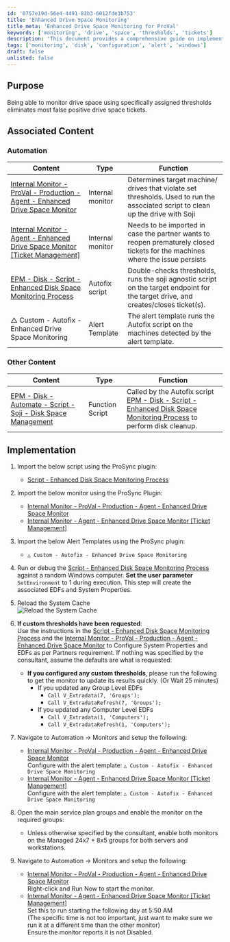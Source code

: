 ```yaml
---
id: '0757e19d-56e4-4491-83b3-6012fde3b753'
title: 'Enhanced Drive Space Monitoring'
title_meta: 'Enhanced Drive Space Monitoring for ProVal'
keywords: ['monitoring', 'drive', 'space', 'thresholds', 'tickets']
description: 'This document provides a comprehensive guide on implementing enhanced drive space monitoring using specific thresholds to reduce false positive drive space tickets in ProVal. It includes associated content, implementation steps, and configuration details for monitors and alert templates.'
tags: ['monitoring', 'disk', 'configuration', 'alert', 'windows']
draft: false
unlisted: false
---
```

## Purpose

Being able to monitor drive space using specifically assigned thresholds eliminates most false positive drive space tickets.

## Associated Content

### Automation

| Content                                                                                                                                          | Type            | Function                                                                                                                                                                    |
|--------------------------------------------------------------------------------------------------------------------------------------------------|-----------------|----------------------------------------------------------------------------------------------------------------------------------------------------------------------------|
| [Internal Monitor - ProVal - Production - Agent - Enhanced Drive Space Monitor](https://proval.itglue.com/DOC-5078775-12182106)              | Internal monitor | Determines target machine/ drives that violate set thresholds. Used to run the associated script to clean up the drive with Soji                                        |
| [Internal Monitor - Agent - Enhanced Drive Space Monitor [Ticket Management]](https://proval.itglue.com/DOC-5078775-14608610)                  | Internal monitor | Needs to be imported in case the partner wants to reopen prematurely closed tickets for the machines where the issue persists                                          |
| [EPM - Disk - Script - Enhanced Disk Space Monitoring Process](https://proval.itglue.com/DOC-5078775-12033151)                                | Autofix script   | Double-checks thresholds, runs the soji agnostic script on the target endpoint for the target drive, and creates/closes ticket(s).                                      |
| △ Custom - Autofix - Enhanced Drive Space Monitoring                                                                                           | Alert Template   | The alert template runs the Autofix script on the machines detected by the alert template.                                                                                |

### Other Content

| Content                                                                                                                                          | Type            | Function                                                                                                                                                                    |
|--------------------------------------------------------------------------------------------------------------------------------------------------|-----------------|----------------------------------------------------------------------------------------------------------------------------------------------------------------------------|
| [EPM - Disk - Automate - Script - Soji - Disk Space Management](https://proval.itglue.com/DOC-5078775-11073740)                              | Function Script  | Called by the Autofix script [EPM - Disk - Script - Enhanced Disk Space Monitoring Process](https://proval.itglue.com/DOC-5078775-12033151) to perform disk cleanup. |

## Implementation

1. Import the below script using the ProSync plugin:
   - [Script - Enhanced Disk Space Monitoring Process](https://proval.itglue.com/DOC-5078775-12033151)

2. Import the below monitor using the ProSync Plugin:
   - [Internal Monitor - ProVal - Production - Agent - Enhanced Drive Space Monitor](https://proval.itglue.com/DOC-5078775-12182106)
   - [Internal Monitor - Agent - Enhanced Drive Space Monitor [Ticket Management]](https://proval.itglue.com/DOC-5078775-14608610)

3. Import the below Alert Templates using the ProSync plugin:
   - `△ Custom - Autofix - Enhanced Drive Space Monitoring`

4. Run or debug the [Script - Enhanced Disk Space Monitoring Process](https://proval.itglue.com/DOC-5078775-12033151) against a random Windows computer. **Set the user parameter** `SetEnvironment` to 1 during execution. This step will create the associated EDFs and System Properties.

5. Reload the System Cache  
   ![Reload the System Cache](https://proval.itglue.com/5078775/docs/14876168/images/21622864)

6. **If custom thresholds have been requested**:  
   Use the instructions in the [Script - Enhanced Disk Space Monitoring Process](https://proval.itglue.com/DOC-5078775-12033151) and the [Internal Monitor - ProVal - Production - Agent - Enhanced Drive Space Monitor](https://proval.itglue.com/DOC-5078775-12182106) to Configure System Properties and EDFs as per Partners requirement. If nothing was specified by the consultant, assume the defaults are what is requested:
   - **If you configured any custom thresholds**, please run the following to get the monitor to update its results quickly. (Or Wait 25 minutes)
     - If you updated any Group Level EDFs
       - `Call V_Extradata(7, 'Groups');`
       - `Call V_ExtradataRefresh(7, 'Groups');`
     - If you updated any Computer Level EDFs
       - `Call V_Extradata(1, 'Computers');`
       - `Call V_ExtradataRefresh(1, 'Computers');`

7. Navigate to Automation -> Monitors and setup the following:
   - [Internal Monitor - ProVal - Production - Agent - Enhanced Drive Space Monitor](https://proval.itglue.com/DOC-5078775-12182106)  
     Configure with the alert template: `△ Custom - Autofix - Enhanced Drive Space Monitoring`
   - [Internal Monitor - Agent - Enhanced Drive Space Monitor [Ticket Management]](https://proval.itglue.com/DOC-5078775-14608610)  
     Configure with the alert template: `△ Custom - Autofix - Enhanced Drive Space Monitoring`

8. Open the main service plan groups and enable the monitor on the required groups:
   - Unless otherwise specified by the consultant, enable both monitors on the Managed 24x7 + 8x5 groups for both servers and workstations.

9. Navigate to Automation -> Monitors and setup the following:
   - [Internal Monitor - ProVal - Production - Agent - Enhanced Drive Space Monitor](https://proval.itglue.com/DOC-5078775-12182106)  
     Right-click and Run Now to start the monitor.
   - [Internal Monitor - Agent - Enhanced Drive Space Monitor [Ticket Management]](https://proval.itglue.com/DOC-5078775-14608610)  
     Set this to run starting the following day at 5:50 AM  
     (The specific time is not too important, just want to make sure we run it at a different time than the other monitor)  
     Ensure the monitor reports it is not Disabled.











